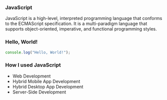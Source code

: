 
### JavaScript

JavaScript is a high-level, interpreted programming language that conforms to the ECMAScript specification. It is a
multi-paradigm language that supports object-oriented, imperative, and functional programming styles.

### Hello, World!

```javascript
console.log("Hello, World!");
```

### How I used JavaScript

- Web Development
- Hybrid Mobile App Development
- Hybrid Desktop App Development
- Server-Side Development

<SoloLearn id={id} />
